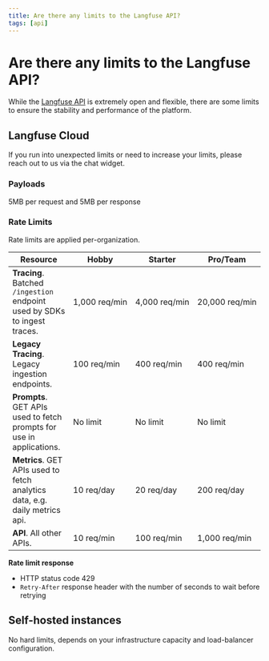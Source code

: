 ```yaml
---
title: Are there any limits to the Langfuse API?
tags: [api]
---
```


# Are there any limits to the Langfuse API?

While the [Langfuse API](/docs/api) is extremely open and flexible, there are some limits to ensure the stability and performance of the platform.

## Langfuse Cloud

<Callout type="info">
  If you run into unexpected limits or need to increase your limits, please
  reach out to us via the chat widget.
</Callout>

### Payloads

5MB per request and 5MB per response

### Rate Limits

Rate limits are applied per-organization.

| Resource                                                                    | Hobby              | Starter            | Pro/Team            |
| --------------------------------------------------------------------------- | ------------------ | ------------------ | ------------------- |
| **Tracing**. Batched `/ingestion` endpoint used by SDKs to ingest traces.   | 1,000&nbsp;req/min | 4,000&nbsp;req/min | 20,000&nbsp;req/min |
| **Legacy Tracing**. Legacy ingestion endpoints.                             | 100&nbsp;req/min   | 400&nbsp;req/min   | 400&nbsp;req/min    |
| **Prompts**. GET APIs used to fetch prompts for use in applications.        | No limit           | No limit           | No limit            |
| **Metrics**. GET APIs used to fetch analytics data, e.g. daily metrics api. | 10&nbsp;req/day    | 20&nbsp;req/day    | 200&nbsp;req/day    |
| **API**. All other APIs.                                                    | 10&nbsp;req/min    | 100&nbsp;req/min   | 1,000&nbsp;req/min  |

**Rate limit response**

- HTTP status code 429
- `Retry-After` response header with the number of seconds to wait before retrying

## Self-hosted instances

No hard limits, depends on your infrastructure capacity and load-balancer configuration.
